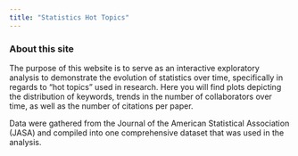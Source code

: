 ```yaml
---
title: "Statistics Hot Topics"
---
```


### About this site

The purpose of this website is to serve as an interactive exploratory analysis to demonstrate the evolution of statistics over time, specifically in regards to "hot topics" used in research. Here you will find plots depicting the distribution of keywords, trends in the number of collaborators over time, as well as the number of citations per paper.

Data were gathered from the Journal of the American Statistical Association (JASA) and compiled into one comprehensive dataset that was used in the analysis.